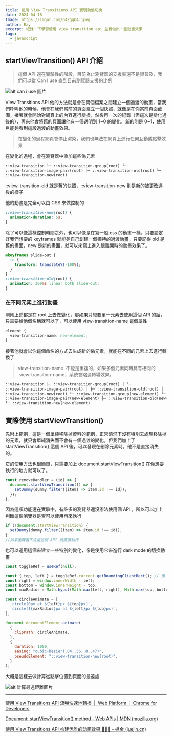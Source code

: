 ```yaml
---
title: 使用 View Transitions API 實現動態切換
date: 2024-04-18
Image: https://imgur.com/GAZgqO4.jpeg
author: Ray
excerpt: 紀錄一下學習使用 view transition api 並實做出一些動畫效果
tags:
  - javascript
---
```


## startViewTransition() API 介紹

> 這個 API 還在實驗性的階段，目前為止瀏覽器的支援率還不是很普及，我們可以從 Can I use 查到目前瀏覽器支援的比例

![alt can i use 圖片](https://imgur.com/wCpIIch.jpeg)

View Transitions API 他的方法就是會在兩個檔案之間建立一個過渡的動畫，當我們呼叫他的時候，他會在我們當前的頁面建立一個快照，就像是在你當前頁面截圖，接著就會開始對網頁上的內容進行變換，然後再一次的紀錄（但這次是變化過後的），再來他會將舊的頁面讓他有一個透明到 1~0 的變化，新的則是 0~1，使用戶能夠看到這段過渡的動畫效果。

> 在變化的過程網頁會停止渲染，我們也無法在網頁上進行任何互動或點擊效果

在變化的過程，會在瀏覽器中添加這些偽元素

```html
::view-transition └─ ::view-transition-group(root) └─
::view-transition-image-pair(root) ├─ ::view-transition-old(root) └─
::view-transition-new(root)
```

::view-transition-old 就是舊的快照，::view-transition-new 則是新的被更改過後的樣子

他的動畫是完全可以由 CSS 來做控制的

```css
::view-transition-new(root) {
  animation-duration: 5s;
}
```

除了可以像這樣控制時間之外，也可以像是在寫一般 css 的動畫一樣，只要設定好我們想要的 keyframes 就能夠自己創建一個獨特的過渡動畫，只要記得 old 是舊的畫面，new 是新的畫面，就可以來寫上進入跟離開時的動畫效果了。

```css
@keyframes slide-out {
  to {
    transform: translateY(-100%);
  }
}
::view-transition-old(root) {
  animation: 300ms linear both slide-out;
}
```

### 在不同元素上進行動畫

剛剛上述都是在 root 上去做變化，那如果只想要單一元素去使用這個 API 的話，只需要給他個名稱就可以了，可以使用 view-transition-name 這個屬性

```css
element {
  view-transition-name: new-element;
}
```

接著他就會以你這個命名的方式去生成新的偽元素，就能在不同的元素上去進行轉換了

> view-transition-name  不能是重複的，如果多個元素同時具有相同的  view-transition-name，系統會略過轉場效果。

```html
::view-transition ├─ ::view-transition-group(root) │ └─
::view-transition-image-pair(root) │ ├─ ::view-transition-old(root) │ └─
::view-transition-new(root) └─ ::view-transition-group(new-element) └─
::view-transition-image-pair(new-element) ├─ ::view-transition-old(new-element)
└─ ::view-transition-new(new-element)
```

## 實際使用 startViewTransition()

<CodeEmbed
  id="BaEdqWo?default-tab=css%2Cresult&theme-id=dark"
  title="View Transitions API Remove Element"
  type="0"
/>

先附上範例，這是一個單純移除掉資料的範例，正常清況下沒有特別去處理移除掉的元素，就只會單純消失而不會有一個過渡的變化，但我們加上了 startViewTransition() 這個 API 後，可以發現在刪除元素時，他不是直接消失的。

它的使用方法也很簡單，只需要加上 document.startViewTransition() 在你想要執行的地方就可以了。

```javascript
const removeHandler = (id) => {
  document.startViewTransition(() => {
    setDummy(dummy.filter((item) => item.id !== id));
  });
};
```

因為這項功能還在實驗中，有許多的瀏覽器還沒辦法使用個 API ，所以可以加上判斷這個瀏覽器是否可以使用再來執行

```javascript
if (!document.startViewTransition) {
  setDummy(dummy.filter((item) => item.id !== id));
}
//如果瀏覽器不支援這個 API 就直接執行
```

<CodeEmbed
  id="OJGjWdE?default-tab=css%2Cresult&theme-id=dark"
  title="View Transitions API"
  type="0"
/>

也可以運用這個來建立一些特別的變化，像是使用它來進行 dark mode 的切換動畫

```javascript
const toggleRef = useRef(null);

const { top, left } = toggleRef.current.getBoundingClientRect(); // 用 ref 來取得當前按鈕的位置
const right = window.innerWidth - left;
const bottom = window.innerHeight - top;
const maxRadius = Math.hypot(Math.max(left, right), Math.max(top, bottom)); // 計算出按鈕到頁面最遠的半徑距離，也就是直角三角形最長的邊

const circleAnimate = [
  `circle(0px at ${left}px ${top}px)`,
  `circle(${maxRadius}px at ${left}px ${top}px)`,
];

document.documentElement.animate(
  {
    clipPath: circleAnimate,
  },
  {
    duration: 1000,
    easing: "cubic-bezier(.04,.56,.8,.47)",
    pseudoElement: "::view-transition-new(root)",
  }
);
```

大概是這樣去做計算從點擊位置到頁面的最遠處

![alt 計算最遠距離圖片](https://imgur.com/Kk2h9xi.jpeg)

---

[使用 View Transitions API 流暢快速地轉換  |  Web Platform  |  Chrome for Developers](https://developer.chrome.com/docs/web-platform/view-transitions?hl=zh-tw#how-these-transitions-work)

[Document: startViewTransition() method - Web APIs | MDN (mozilla.org)](https://developer.mozilla.org/en-US/docs/Web/API/Document/startViewTransition)

[使用 View Transitions API 构建优雅的动画效果 💢💢💢 - 掘金 (juejin.cn)](https://juejin.cn/post/7282889267028770877)
